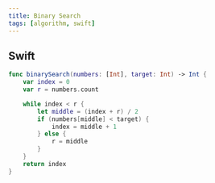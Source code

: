 ```yaml
---
title: Binary Search
tags: [algorithm, swift]
---
```


## Swift

```swift
func binarySearch(numbers: [Int], target: Int) -> Int {
    var index = 0
    var r = numbers.count

    while index < r {
        let middle = (index + r) / 2
        if (numbers[middle] < target) {
            index = middle + 1
        } else {
            r = middle
        }
    }
    return index
}
```
